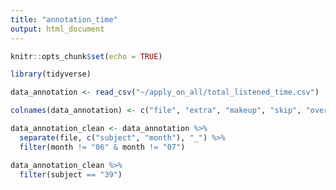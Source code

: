 ```yaml
---
title: "annotation_time"
output: html_document
---
```


```r
knitr::opts_chunk$set(echo = TRUE)
```


```r
library(tidyverse)
```

```r
data_annotation <- read_csv("~/apply_on_all/total_listened_time.csv")

```

```r
colnames(data_annotation) <- c("file", "extra", "makeup", "skip", "overlap", "subregions")

data_annotation_clean <- data_annotation %>%
  separate(file, c("subject", "month"), "_") %>%
  filter(month != "06" & month != "07")

```

```r

data_annotation_clean %>%
  filter(subject == "39")
```


